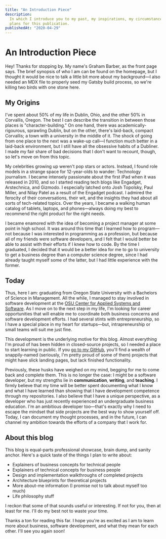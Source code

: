 ```yaml
---
title: "An Introduction Piece"
description:
  In which I introduce you to my past, my inspirations, my circumstances, and my
  plans for this publication.
publishedAt: "2020-04-29"
---
```



<SEO title="An Introduction Piece" />

# An Introduction Piece

Hey! Thanks for stopping by. My name's Graham Barber, as the front page says.
The brief synopsis of who I am can be found on the homepage, but I thought it
would be nice to talk a little bit more about my background—I also needed an MDX
file to properly seed my Gatsby build process, so we're killing two birds with
one stone here.

## My Origins

I've spent about 50% of my life in Dublin, Ohio, and the other 50% in Corvallis,
Oregon. The best I can describe the transition in between those places is
"character-building." On one hand, there was academically-rigourous, sprawling
Dublin, but on the other, there's laid-back, compact Corvallis; a town with a
university in the middle of it. The shock of going from one place to the next
was a wake-up call—I function much better in a laid-back environment, but I
still have all the obsessive habits of a Dubliner. I made my fair share of bad
decisions that I don't want to recount, though, so let's move on from this
topic.

My celebrities growing up weren't pop stars or actors. Instead, I found role
models in a strange space for 12-year-olds to wander: Technology journalism. I
became intensely passionate about the first iPad when it was released in 2010,
and so I started reading tech blogs like Engadget, Arstechnica, and Gizmodo. I
especially latched onto Josh Topolsky, Paul Miller, and Nilay Patel as a result
of the Engadget podcast. I admired the ferocity of their conversations, their
wit, and the insights they had about all sorts of tech-related topics. Over the
years, I became a walking human catalog of tablets, laptops, and phones—always
doing my best to recommend the right product for the right needs.

I became enamored with the idea of becoming a project manager at some point in
high school. It was around this time that I learned how to program—not because I
was interested in programming as a profession, but because all of my friends
were software developers, and I felt that I would better be able to assist with
their efforts if I knew how to code. By the time I graduated, I decided that it
would be a better idea for me to go to university to get a business degree than
a computer science degree, since I had already taught myself some of the latter,
but I had little experience with the former.

## Today

Thus, here I am: graduating from Oregon State University with a Bachelors of
Science in Management. All the while, I managed to stay involved in software
development at the
[OSU Center for Applied Systems and Software](https://cass.oregonstate.edu). As
I move on to the next step in my life, I'm looking for career opportunities that
will enable me to coordinate both business concerns and software development
efforts. I had several stints with entrepreneurship, so I have a special place
in my heart for startups—but, intrapreneurship or small teams will suit me just
fine.

This development is the underlying motive for this blog. Almost everything I'm
proud of has been hidden in closed-source projects, so I needed a place to start
learning in public. If you [go to my GitHub](https://github.com/puregarlic),
you'll find a wealth of snappily-named (seriously, I'm pretty proud of some of
them) projects that might have slick landing pages, but lack finished
functionality.

Previously, these husks have weighed on my mind, begging for me to come back and
complete them. This is no longer the case: I might be a software developer, but
my strengths lie in **communication**, **writing**, and **teaching**. I firmly
believe that my time will be better spent documenting what I know and what I
have learned than showing that I have development competence through my
repositories. I also believe that I have a unique perspective, as a developer
who has just recently experienced an undergraduate business education. I'm an
ambitious developer too—that's exactly why I need to escape the mindset that
side projects are the best way to show yourself off. Today, I can document my
thought processes, and in the future, I can channel my ambition towards the
efforts of a company that I work for.

## About this blog

This blog is equal-parts professional showcase, brain dump, and sanity anchor.
Here's a quick taste of the things I plan to write about:

- Explainers of business concepts for technical people
- Explainers of technical concepts for business people
- Design and implementation walkthroughs of completed projects
- Architecture blueprints for theoretical projects
- More about-me information (I promise not to talk about myself too much)
- Life philosophy stuff

I reckon that some of that sounds useful or interesting. If not for you, then at
least for me. I'll do my best not to waste your time.

Thanks a ton for reading this far. I hope you're as excited as I am to learn
more about business, software development, and what they mean for each other.
I'll see you again soon!
